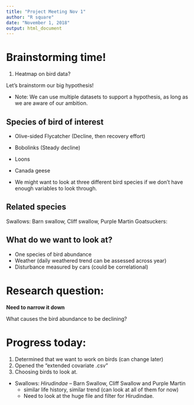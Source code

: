 ---
title: "Project Meeting Nov 1"
author: "R square"
date: "November 1, 2018"
output: html_document
---

# Brainstorming time!

1. Heatmap on bird data?

Let's brainstorm our big hypothesis!

* Note: We can use multiple datasets to support a hypothesis, as long as we are aware of our ambition.

## Species of bird of interest

- Olive-sided Flycatcher (Decline, then recovery effort)
- Bobolinks (Steady decline)
- Loons
- Canada geese

* We might want to look at three different bird species if we don't have enough variables to look through.

## Related species

Swallows: Barn swallow, Cliff swallow, Purple Martin
Goatsuckers: 

## What do we want to look at?

- One species of bird abundance
- Weather (daily weathered trend can be assessed across year)
- Disturbance measured by cars (could be correlational)

# Research question:

**Need to narrow  it down**

What causes the bird abundance to be declining?

# Progress today:

1. Determined that we want to work on birds (can change later)
2. Opened the "extended covariate .csv"
3. Choosing birds to look at.
- Swallows: *Hirudindae* -- Barn Swallow, Cliff Swallow and Purple Martin
    - similar life history, similar trend
    (can look at all of them for now)
    - Need to look at the huge file and filter for Hirudindae.
